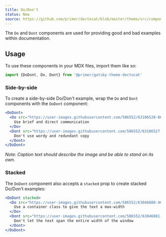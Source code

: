 ```yaml
---
title: Do/Don't
status: New
source: https://github.com/primer/doctocat/blob/master/theme/src/components/do-dont.js
---
```


The `Do` and `Dont` components are used for providing good and bad examples within documentation.

## Usage

To use these components in your MDX files, import them like so:

```js
import {DoDont, Do, Dont} from '@primer/gatsby-theme-doctocat'
```

### Side-by-side

To create a side-by-side Do/Don't example, wrap the `Do` and `Dont` components with the `DoDont` component:

```jsx live
<DoDont>
  <Do src="https://user-images.githubusercontent.com/586552/63106528-06de5100-bf51-11e9-8a5e-98583ed74874.png">
    Use brief and direct communication
  </Do>
  <Dont src="https://user-images.githubusercontent.com/586552/63106527-06de5100-bf51-11e9-858c-72de6a5c728a.png">
    Don't use wordy and redundant copy
  </Dont>
</DoDont>
```

_Note: Caption text should describe the image and be able to stand on its own._

### Stacked

The `DoDont` component also accepts a `stacked` prop to create stacked Do/Don't examples:

```jsx live
<DoDont stacked>
  <Do src="https://user-images.githubusercontent.com/586552/63046880-46e5fb00-bea1-11e9-836d-be1b1c7d963f.png">
    Use a container class to give the text a max-width
  </Do>
  <Dont src="https://user-images.githubusercontent.com/586552/63046881-46e5fb00-bea1-11e9-87ee-80dbeb0bea1c.png">
    Don't let the text span the entire width of the window
  </Dont>
</DoDont>
```

